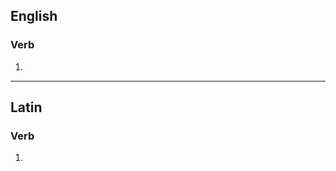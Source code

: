 ==English==

===Verb===
{{head|en|verb form}}

# {{en-third-person singular of|connive}}

----

==Latin==

===Verb===
{{la-verb-form|connīvēs}}

# {{inflection of|la|connīveō||2|s|pres|actv|indc}}